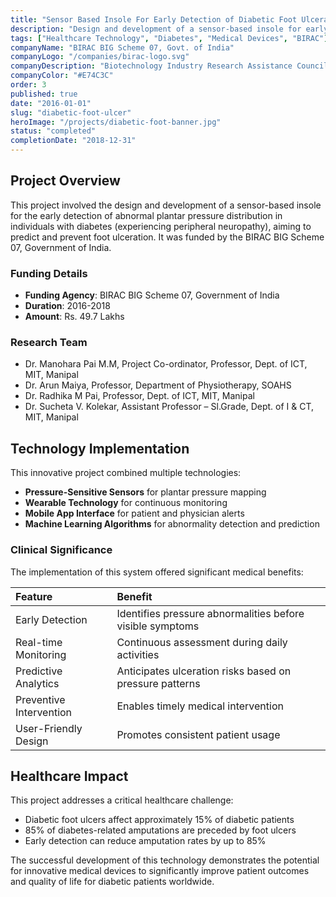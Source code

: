 ```yaml
---
title: "Sensor Based Insole For Early Detection of Diabetic Foot Ulceration"
description: "Design and development of a sensor-based insole for early detection of abnormal plantar pressure in diabetic patients to predict and prevent foot ulceration."
tags: ["Healthcare Technology", "Diabetes", "Medical Devices", "BIRAC"]
companyName: "BIRAC BIG Scheme 07, Govt. of India"
companyLogo: "/companies/birac-logo.svg"
companyDescription: "Biotechnology Industry Research Assistance Council"
companyColor: "#E74C3C"
order: 3
published: true
date: "2016-01-01"
slug: "diabetic-foot-ulcer"
heroImage: "/projects/diabetic-foot-banner.jpg"
status: "completed"
completionDate: "2018-12-31"
---
```


## Project Overview

This project involved the design and development of a sensor-based insole for the early detection of abnormal plantar pressure distribution in individuals with diabetes (experiencing peripheral neuropathy), aiming to predict and prevent foot ulceration. It was funded by the BIRAC BIG Scheme 07, Government of India.

### Funding Details
- **Funding Agency**: BIRAC BIG Scheme 07, Government of India
- **Duration**: 2016-2018
- **Amount**: Rs. 49.7 Lakhs

### Research Team
- Dr. Manohara Pai M.M, Project Co-ordinator, Professor, Dept. of ICT, MIT, Manipal
- Dr. Arun Maiya, Professor, Department of Physiotherapy, SOAHS
- Dr. Radhika M Pai, Professor, Dept. of ICT, MIT, Manipal
- Dr. Sucheta V. Kolekar, Assistant Professor – Sl.Grade, Dept. of I & CT, MIT, Manipal

## Technology Implementation

This innovative project combined multiple technologies:

- **Pressure-Sensitive Sensors** for plantar pressure mapping
- **Wearable Technology** for continuous monitoring
- **Mobile App Interface** for patient and physician alerts
- **Machine Learning Algorithms** for abnormality detection and prediction

### Clinical Significance

The implementation of this system offered significant medical benefits:

| Feature | Benefit |
|:--------|:--------|
| Early Detection | Identifies pressure abnormalities before visible symptoms |
| Real-time Monitoring | Continuous assessment during daily activities |
| Predictive Analytics | Anticipates ulceration risks based on pressure patterns |
| Preventive Intervention | Enables timely medical intervention |
| User-Friendly Design | Promotes consistent patient usage |

## Healthcare Impact

This project addresses a critical healthcare challenge:
- Diabetic foot ulcers affect approximately 15% of diabetic patients
- 85% of diabetes-related amputations are preceded by foot ulcers
- Early detection can reduce amputation rates by up to 85%

The successful development of this technology demonstrates the potential for innovative medical devices to significantly improve patient outcomes and quality of life for diabetic patients worldwide. 